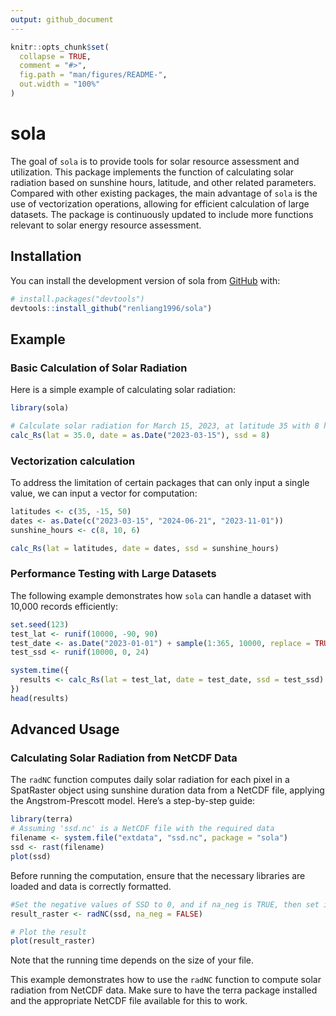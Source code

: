 ```yaml
---
output: github_document
---
```


<!-- README.md is generated from README.Rmd. Please edit that file -->

```r
knitr::opts_chunk$set(
  collapse = TRUE,
  comment = "#>",
  fig.path = "man/figures/README-",
  out.width = "100%"
)
```

# sola

<!-- badges: start -->
<!-- badges: end -->

The goal of `sola` is to provide tools for solar resource assessment and utilization. This package implements the function of calculating solar radiation based on sunshine hours, latitude, and other related parameters. Compared with other existing packages, the main advantage of `sola` is the use of vectorization operations, allowing for efficient calculation of large datasets. The package is continuously updated to include more functions relevant to solar energy resource assessment.

## Installation

You can install the development version of sola from [GitHub](https://github.com/) with:

``` r
# install.packages("devtools")
devtools::install_github("renliang1996/sola")
```

## Example

### Basic Calculation of Solar Radiation

Here is a simple example of calculating solar radiation:

```r
library(sola)

# Calculate solar radiation for March 15, 2023, at latitude 35 with 8 hours of sunshine
calc_Rs(lat = 35.0, date = as.Date("2023-03-15"), ssd = 8)
```

### Vectorization calculation

To address the limitation of certain packages that can only input a single value, we can input a vector for computation:

```r
latitudes <- c(35, -15, 50)
dates <- as.Date(c("2023-03-15", "2024-06-21", "2023-11-01"))
sunshine_hours <- c(8, 10, 6)

calc_Rs(lat = latitudes, date = dates, ssd = sunshine_hours)
```

### Performance Testing with Large Datasets

The following example demonstrates how `sola` can handle a dataset with 10,000 records efficiently:

```r
set.seed(123)
test_lat <- runif(10000, -90, 90)
test_date <- as.Date("2023-01-01") + sample(1:365, 10000, replace = TRUE)
test_ssd <- runif(10000, 0, 24)

system.time({
  results <- calc_Rs(lat = test_lat, date = test_date, ssd = test_ssd)
})
head(results)
```

## Advanced Usage

### Calculating Solar Radiation from NetCDF Data

The `radNC` function computes daily solar radiation for each pixel in a SpatRaster object using sunshine duration data from a NetCDF file, applying the Angstrom-Prescott model. Here's a step-by-step guide:

```r
library(terra)
# Assuming 'ssd.nc' is a NetCDF file with the required data
filename <- system.file("extdata", "ssd.nc", package = "sola")
ssd <- rast(filename)
plot(ssd)
```

Before running the computation, ensure that the necessary libraries are loaded and data is correctly formatted.

```r
#Set the negative values of SSD to 0, and if na_neg is TRUE, then set it to NA.
result_raster <- radNC(ssd, na_neg = FALSE) 

# Plot the result
plot(result_raster)
```

Note that the running time depends on the size of your file.

This example demonstrates how to use the `radNC` function to compute solar radiation from NetCDF data.
Make sure to have the terra package installed and the appropriate NetCDF file available for this to work.
